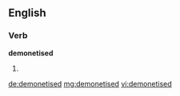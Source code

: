 ==English==

===Verb===
'''demonetised'''

# {{past of|demonetise}}

[[de:demonetised]]
[[mg:demonetised]]
[[vi:demonetised]]